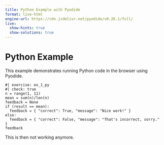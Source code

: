 ```yaml
---
title: Python Example with Pyodide
format: live-html
engine-url: https://cdn.jsdelivr.net/pyodide/v0.26.1/full/
live:
  show-hints: true
  show-solutions: true
---
```


# Python Example

This example demonstrates running Python code in the browser using Pyodide.


```pyodide
#| exercise: ex_1_py
#| check: true
n = range(1, 11)
mean = sum(n)/len(n)
feedback = None
if (result == mean):
  feedback = { "correct": True, "message": "Nice work!" }
else:
  feedback = { "correct": False, "message": "That's incorrect, sorry." }
feedback
```

This is then not working anymore.
